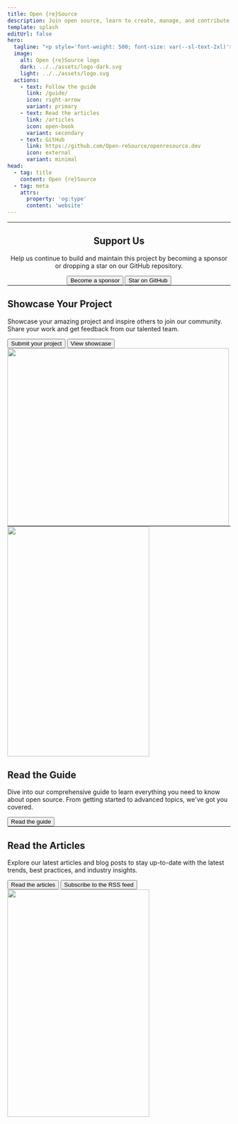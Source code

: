 ```yaml
---
title: Open {re}Source
description: Join open source, learn to create, manage, and contribute to projects with Open {re}Source. Make a difference today by sharing and collaborating.
template: splash
editUrl: false
hero:
  tagline: "<p style='font-weight: 500; font-size: var(--sl-text-2xl)'>Your platform for sharing and discovering the open source world</p><p>Understand how it works, and learn how to create, manage, and contribute to open-source projects. Join the open source community today and start making a difference.</p>"
  image:
    alt: Open {re}Source logo
    dark: ../../assets/logo-dark.svg
    light: ../../assets/logo.svg
  actions:
    - text: Follow the guide
      link: /guide/
      icon: right-arrow
      variant: primary
    - text: Read the articles
      link: /articles
      icon: open-book
      variant: secondary
    - text: GitHub
      link: https://github.com/Open-reSource/openresource.dev
      icon: external
      variant: minimal
head:
  - tag: title
    content: Open {re}Source
  - tag: meta
    attrs:
      property: 'og:type'
      content: 'website'
---
```



<hr style="margin: 0; padding: 0" />

<section class="homepage-section">
	<div class="container" style="justify-content: center; display: flex">
		<div class="content" style="text-align: center">
			<h2>Support Us</h2>
			<p>
				Help us continue to build and maintain this project by becoming a sponsor or dropping a star on our GitHub
				repository.
			</p>
			<div class="actions" style="justify-content: center">
				<Button href="https://github.com/sponsors/Open-reSource" class="action action-secondary">
					<Icon name="heart" />
					<span>Become a sponsor</span>
				</Button>
				<Button href="https://github.com/Open-reSource/openresource.dev" class="action action-outline">
					<Icon name="star" />
					<span>Star on GitHub</span>
				</Button>
			</div>
		</div>
	</div>
</section>

<hr style="margin: 0; padding: 0" />

<section class="homepage-section">
	<div class="container">
		<div class="grid">
			<div class="content">
				<h2>Showcase Your Project</h2>
				<p>
					Showcase your amazing project and inspire others to join our community. Share your work and get feedback from
					our talented team.
				</p>
				<div class="actions">
					<Button href="https://github.com/orgs/Open-reSource/discussions/3" class="action action-secondary">
						<span>Submit your project</span>
						<Icon name="external" />
					</Button>
					<Button href="/showcase" class="action action-outline">
						View showcase
					</Button>
				</div>
			</div>
			<div class="homepage-img">
				<Image src="/images/homepage-showcase.webp" width="500" height="400" alt="" />
			</div>
		</div>
	</div>
</section>

<hr style="margin: 0; padding: 0" />

<section class="homepage-section homepage-section-mobile-inverted">
	<div class="container">
		<div class="grid">
			<div class="homepage-img">
				<div class="mockup-phone">
					<div class="camera"></div>
					<div class="display">
						<div class="artboard artboard-demo phone-1">
							<Image src="/images/homepage-guide.webp" width="320" height="518" alt="" />
						</div>
					</div>
				</div>
			</div>
			<div class="content">
				<h2>Read the Guide</h2>
				<p>
					Dive into our comprehensive guide to learn everything you need to know about open source. From getting started
					to advanced topics, we've got you covered.
				</p>
				<div class="actions">
					<Button href="/guide" class="action action-secondary">
						Read the guide
					</Button>
				</div>
			</div>
		</div>
	</div>
</section>

<hr style="margin: 0; padding: 0" />

<section class="homepage-section">
	<div class="container">
		<div class="grid">
			<div class="content">
				<h2>Read the Articles</h2>
				<p>
					Explore our latest articles and blog posts to stay up-to-date with the latest trends, best practices, and
					industry insights.
				</p>
				<div class="actions">
					<Button href="/articles" class="action action-secondary">
						Read the articles
					</Button>
					<Button href="/articles/rss.xml" class="action action-outline">
						<span>Subscribe to the RSS feed</span>
						<Icon name="rss" />
					</Button>
				</div>
			</div>
			<div class="homepage-img">
				<div class="mockup-phone">
					<div class="camera"></div>
					<div class="display">
						<div class="artboard artboard-demo phone-1">
							<Image src="/images/homepage-articles.webp" width="320" height="512" alt="" />
						</div>
					</div>
				</div>
			</div>
		</div>
	</div>
</section>
